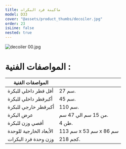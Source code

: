 ```yaml
---
title: ماكينة فرد البكرات
model: D33
cover: "@assets/product_thumbs/decoiler.jpg"
order: 23
isLine: false
nested: true
---
```



<ProductTabs />

![decoiler 00.jpg](@assets/article_images/decoiler/decoiler-00.jpg)

# المواصفات الفنية :

| المواصفات الفنية        |                        |
| ----------------------- | ---------------------- |
| أقل قطر داخلي للبكرة    | 27 سم.                 |
| أكبرقطر داخلي للبكرة    | 45 سم.                 |
| أكبرقطر خارجي للبكرة    | 110 سم.                |
| عرض البكرة              | من 15 سم الي 47 سم.    |
| أقصي وزن للبكرة         | 4 طن.                  |
| الأبعاد الخارجية للوحدة | 113 سم x 53 سم x 86 سم |
| وزن وحدة فرد البكرات    | 218 كجم.               |
